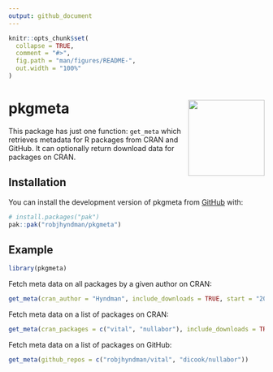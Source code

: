 ```yaml
---
output: github_document
---
```


<!-- README.md is generated from README.Rmd. Please edit that file -->

```r
knitr::opts_chunk$set(
  collapse = TRUE,
  comment = "#>",
  fig.path = "man/figures/README-",
  out.width = "100%"
)
```

# pkgmeta  <img src="man/figures/pkgmeta-hex.png" align="right" width = 150 />

<!-- badges: start -->
<!-- badges: end -->

This package has just one function: `get_meta` which retrieves metadata for R packages from CRAN and GitHub. It can
optionally return download data for packages on CRAN.

## Installation

You can install the development version of pkgmeta from [GitHub](https://github.com/) with:

``` r
# install.packages("pak")
pak::pak("robjhyndman/pkgmeta")
```

## Example

```r
library(pkgmeta)
```

Fetch meta data on all packages by a given author on CRAN:

```r
get_meta(cran_author = "Hyndman", include_downloads = TRUE, start = "2024-01-01")
```

Fetch meta data on a list of packages on CRAN:

```r
get_meta(cran_packages = c("vital", "nullabor"), include_downloads = TRUE, start = "2024-01-01")
```

Fetch meta data on a list of packages on GitHub:

```r
get_meta(github_repos = c("robjhyndman/vital", "dicook/nullabor"))
```

